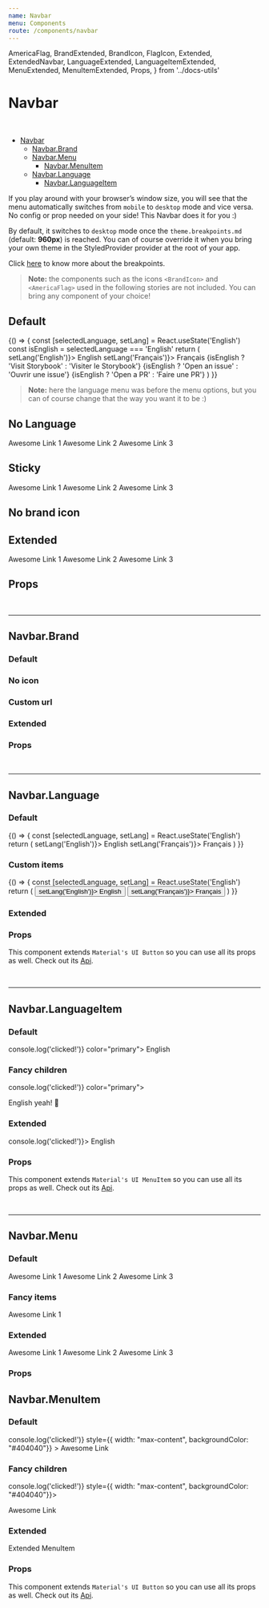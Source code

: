 ```yaml
---
name: Navbar
menu: Components
route: /components/navbar
---
```


  AmericaFlag,
  BrandExtended,
  BrandIcon,
  FlagIcon,
  Extended,
  ExtendedNavbar,
  LanguageExtended,
  LanguageItemExtended,
  MenuExtended,
  MenuItemExtended,
  Props,
} from '../docs-utils'

# Navbar

<br/>

- [Navbar](#)
  - [Navbar.Brand](#navbarbrand)
  - [Navbar.Menu](#navbarmenu)
    - [Navbar.MenuItem](#navbarmenuitem)
  - [Navbar.Language](#navbarlanguage)
    - [Navbar.LanguageItem](#navbarlanguageitem)

If you play around with your browser’s window size, you will see that the menu automatically switches from `mobile` to `desktop` mode and vice versa.
No config or prop needed on your side! This Navbar does it for you :)

By default, it switches to `desktop` mode once the `theme.breakpoints.md` (default: **960px**) is reached. 
You can of course override it when you bring your own theme in the StyledProvider provider at the root of your app.

Click [here](https://material-ui.com/customization/default-theme/) to know more about the breakpoints.

> **Note:** the components such as the icons `<BrandIcon>` and `<AmericaFlag>` used in the following stories are not included. You
can bring any component of your choice!


## Default

<Playground>
  {() => {
     const [selectedLanguage, setLang] = React.useState('English')
    const isEnglish = selectedLanguage === 'English'
    return (
      <Navbar>
        <Navbar.Brand title="Components-extra">
          <BrandIcon />
        </Navbar.Brand>
        <Navbar.Language selectedLanguage={selectedLanguage}>
          <Navbar.LanguageItem label="english" onClick={() => setLang('English')}>
            English
          </Navbar.LanguageItem>
          <Navbar.LanguageItem label="french" onClick={() => setLang('Français')}>
            Français
          </Navbar.LanguageItem>
        </Navbar.Language>
        <Navbar.Menu>
          <Navbar.MenuItem href="/">
            {isEnglish ? 'Visit Storybook' : 'Visiter le Storybook'}
          </Navbar.MenuItem>
          <Navbar.MenuItem href="https://github.com/alexandre-lelain/components-extra/issues">
            {isEnglish ? 'Open an issue' : 'Ouvrir une issue'}
          </Navbar.MenuItem>
          <Navbar.MenuItem href="https://github.com/alexandre-lelain/components-extra/pulls">
            {isEnglish ? 'Open a PR' : 'Faire une PR'}
          </Navbar.MenuItem>
        </Navbar.Menu>
      </Navbar>
    )
  }}
</Playground>

> **Note:** here the language menu was before the menu options, but you can of course change that the way
you want it to be :)

## No Language

<Playground>
  <Navbar>
    <Navbar.Brand title="Awesome Navbar">
      <BrandIcon />
    </Navbar.Brand>
    <Navbar.Menu>
      <Navbar.MenuItem href="#">Awesome Link 1</Navbar.MenuItem>
      <Navbar.MenuItem href="#">Awesome Link 2</Navbar.MenuItem>
      <Navbar.MenuItem href="#">Awesome Link 3</Navbar.MenuItem>
    </Navbar.Menu>
  </Navbar>
</Playground>

## Sticky

<Playground>
  <div style={{ height: 300, overflow: 'auto' }}>
    <Navbar isSticky>
      <Navbar.Brand title="Awesome Navbar">
        <BrandIcon />
      </Navbar.Brand>
      <Navbar.Menu>
        <Navbar.MenuItem href="#">Awesome Link 1</Navbar.MenuItem>
        <Navbar.MenuItem href="#">Awesome Link 2</Navbar.MenuItem>
        <Navbar.MenuItem href="#">Awesome Link 3</Navbar.MenuItem>
      </Navbar.Menu>
    </Navbar>
    <div style={{ height: 800 }} />
  </div>
</Playground>

## No brand icon

<Playground>
  <Navbar>
    <Navbar.Brand title="Awesome Navbar" />
  </Navbar>
</Playground>

## Extended

<Extended name="Navbar">
  <ExtendedNavbar>
    <Navbar.Brand title="Awesome Navbar" />
    <Navbar.Menu>
      <Navbar.MenuItem href="#">Awesome Link 1</Navbar.MenuItem>
      <Navbar.MenuItem href="#">Awesome Link 2</Navbar.MenuItem>
      <Navbar.MenuItem href="#">Awesome Link 3</Navbar.MenuItem>
    </Navbar.Menu>
  </ExtendedNavbar>
</Extended>

## Props

<Props of={Navbar}/>

<br />
<hr />

## Navbar.Brand

### Default

<Playground>
  <Navbar.Brand title="Awesome Navbar" style={{ width: "max-content", backgroundColor: "#404040"}}>
    <BrandIcon />
  </Navbar.Brand>
</Playground>

### No icon

<Playground>
  <Navbar.Brand title="Awesome Navbar" style={{ width: "max-content", backgroundColor: "#404040"}}/>
</Playground>

### Custom url

<Playground>
  <Navbar.Brand
    href="https://www.youtube.com/watch?v=Ckom3gf57Yw"
    title="Awesome Navbar"
    style={{ width: "max-content", backgroundColor: "#404040"}}
  >
    <BrandIcon />
  </Navbar.Brand>
</Playground>

### Extended

<Extended name="Navbar.Brand">
  <BrandExtended title="Awesome Navbar" href="https://www.youtube.com/watch?v=Ckom3gf57Yw">
    <BrandIcon />
  </BrandExtended>
</Extended>

### Props

<Props of={Navbar.Brand} />

<br />
<hr />

## Navbar.Language

### Default

<Playground>
  {() => {
    const [selectedLanguage, setLang] = React.useState('English')
    return (
      <Navbar.Language selectedLanguage={selectedLanguage} color="primary">
        <Navbar.LanguageItem label="english" onClick={() => setLang('English')}>
          English
        </Navbar.LanguageItem>
        <Navbar.LanguageItem label="french" onClick={() => setLang('Français')}>
          Français
        </Navbar.LanguageItem>
      </Navbar.Language>
    )
  }}
</Playground>

### Custom items

<Playground>
  {() => {
    const [selectedLanguage, setLang] = React.useState('English')
    return (
      <Navbar.Language selectedLanguage={selectedLanguage} color="primary">
        <button label="english" onClick={() => setLang('English')}>
          English
        </button>
        <button label="french" onClick={() => setLang('Français')}>
          Français
        </button>
      </Navbar.Language>
    )
  }}
</Playground>

### Extended

<Extended name="Navbar.Language">
  <LanguageExtended />
</Extended>

### Props

This component extends `Material's UI Button` so you can use all its props as well. Check out its [Api](https://material-ui.com/api/button/).

<Props of={Navbar.Language} />

<br />
<hr />

## Navbar.LanguageItem

### Default

<Playground>
  <Navbar.LanguageItem label="english" onClick={() => console.log('clicked!')} color="primary">
    English
  </Navbar.LanguageItem>
</Playground>

### Fancy children

<Playground>
  <Navbar.LanguageItem label="english" onClick={() => console.log('clicked!')} color="primary">
    <AmericaFlag />
    <p style={{ paddingLeft: '8px', margin: '4px' }}>English yeah! 🤘</p>
  </Navbar.LanguageItem>
</Playground>

### Extended

<Extended name="Navbar.LanguageItem">
  <LanguageItemExtended label="english" onClick={() => console.log('clicked!')}>
    English
  </LanguageItemExtended>
</Extended>

### Props

This component extends `Material's UI MenuItem` so you can use all its props as well. Check out its [Api](https://material-ui.com/api/menu-item/).

<Props of={Navbar.LanguageItem}/>

<br />
<hr />

## Navbar.Menu

### Default

<Playground>
  <Navbar.Menu label="open-menu" style={{ width: "max-content", backgroundColor: "#404040"}}>
    <Navbar.MenuItem href="#">Awesome Link 1</Navbar.MenuItem>
    <Navbar.MenuItem href="#">Awesome Link 2</Navbar.MenuItem>
    <Navbar.MenuItem href="#">Awesome Link 3</Navbar.MenuItem>
  </Navbar.Menu>
</Playground>

### Fancy items

<Playground>
  <Navbar.Menu style={{ width: "max-content", backgroundColor: "#404040"}}>
    <Navbar.MenuItem href="#">
      <BrandIcon />
      Awesome Link 1
    </Navbar.MenuItem>
    <Navbar.MenuItem href="#">
      <AmericaFlag />
    </Navbar.MenuItem>
    <Navbar.MenuItem href="#">
      <BrandIcon />
    </Navbar.MenuItem>
  </Navbar.Menu>
</Playground>

### Extended

<Extended name="Navbar.Menu">
  <MenuExtended>
    <Navbar.MenuItem href="#">Awesome Link 1</Navbar.MenuItem>
    <Navbar.MenuItem href="#">Awesome Link 2</Navbar.MenuItem>
    <Navbar.MenuItem href="#">Awesome Link 3</Navbar.MenuItem>
  </MenuExtended>
</Extended>

### Props

<Props of={Navbar.Menu}/>

## Navbar.MenuItem

### Default

<Playground>
  <Navbar.MenuItem
    onClick={() => console.log('clicked!')}
    style={{ width: "max-content", backgroundColor: "#404040"}}
  >
    Awesome Link
  </Navbar.MenuItem>
</Playground>

### Fancy children

<Playground>
  <Navbar.MenuItem onClick={() => console.log('clicked!')} style={{ width: "max-content", backgroundColor: "#404040"}}>
    <BrandIcon />
    <p style={{ paddingLeft: '8px', paddingRight: '8px', margin: '0px' }}>Awesome Link</p>
    <AmericaFlag />
  </Navbar.MenuItem>
</Playground>

### Extended

<Extended name="Navbar.MenuItem">
  <MenuItemExtended href="#">Extended MenuItem</MenuItemExtended>
</Extended>

### Props

This component extends `Material's UI Button` so you can use all its props as well. Check out its [Api](https://material-ui.com/api/button/).

<Props of={Navbar.MenuItem}/>